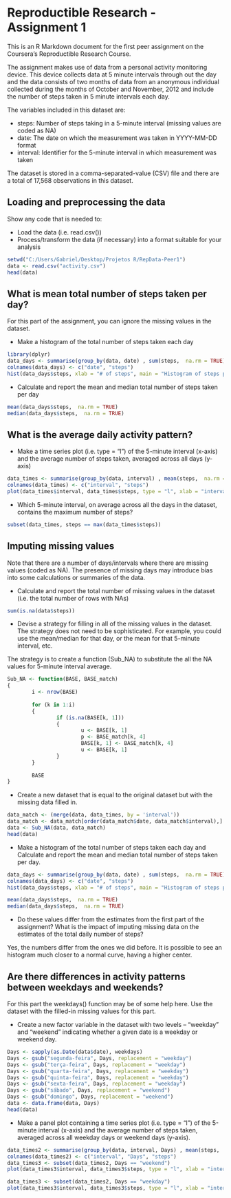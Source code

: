 Reproductible Research - Assignment 1
=======================================
 
This is an R Markdown document for the first peer assignment on the Coursera's Reproductible Research Course.

The assignment makes use of data from a personal activity monitoring device. This device collects data at 5 minute intervals through out the day and the data consists of two months of data from an anonymous individual collected during the months of October and November, 2012 and include the number of steps taken in 5 minute intervals each day.

The variables included in this dataset are:

- steps: Number of steps taking in a 5-minute interval (missing values are coded as NA)
- date: The date on which the measurement was taken in YYYY-MM-DD format
- interval: Identifier for the 5-minute interval in which measurement was taken

The dataset is stored in a comma-separated-value (CSV) file and there are a total of 17,568 observations in this dataset.

## Loading and preprocessing the data

Show any code that is needed to:

- Load the data (i.e. read.csv())
- Process/transform the data (if necessary) into a format suitable for your analysis

```r
setwd("C:/Users/Gabriel/Desktop/Projetos R/RepData-Peer1")
data <- read.csv("activity.csv")
head(data)
```

## What is mean total number of steps taken per day?

For this part of the assignment, you can ignore the missing values in the dataset.

- Make a histogram of the total number of steps taken each day

```r
library(dplyr)
data_days <- summarise(group_by(data, date) , sum(steps,  na.rm = TRUE))
colnames(data_days) <- c("date", "steps")
hist(data_days$steps, xlab = "# of steps", main = "Histogram of steps per day", col = "red")
```

- Calculate and report the mean and median total number of steps taken per day

```r
mean(data_days$steps,  na.rm = TRUE)
median(data_days$steps,  na.rm = TRUE)
```

## What is the average daily activity pattern?

- Make a time series plot (i.e. type = "l") of the 5-minute interval (x-axis) and the average number of steps taken, averaged across all days (y-axis)

```r
data_times <- summarise(group_by(data, interval) , mean(steps,  na.rm = TRUE))
colnames(data_times) <- c("interval", "steps")
plot(data_times$interval, data_times$steps, type = "l", xlab = "interval", ylab = "# of steps", main = "Histogram of steps per day", col = "red")
```

- Which 5-minute interval, on average across all the days in the dataset, contains the maximum number of steps?

```r
subset(data_times, steps == max(data_times$steps))
```

## Imputing missing values

Note that there are a number of days/intervals where there are missing values (coded as NA). The presence of missing days may introduce bias into some calculations or summaries of the data.

- Calculate and report the total number of missing values in the dataset (i.e. the total number of rows with NAs)

```r
sum(is.na(data$steps))
```

- Devise a strategy for filling in all of the missing values in the dataset. The strategy does not need to be sophisticated. For example, you could use the mean/median for that day, or the mean for that 5-minute interval, etc.

The strategy is to create a function (Sub_NA) to substitute the all the NA values for 5-minute interval average.

```r
Sub_NA <- function(BASE, BASE_match)
{
        i <- nrow(BASE)
        
        for (k in 1:i)
        {
                if (is.na(BASE[k, 1]))
                {
                        u <- BASE[k, 1]
                        p <- BASE_match[k, 4]
                        BASE[k, 1] <- BASE_match[k, 4]
                        u <- BASE[k, 1]
                }
        }
        
        BASE
}
```

- Create a new dataset that is equal to the original dataset but with the missing data filled in.

```r
data_match <- (merge(data, data_times, by = 'interval'))
data_match <- data_match[order(data_match$date, data_match$interval),]
data <- Sub_NA(data, data_match)
head(data)
```

- Make a histogram of the total number of steps taken each day and Calculate and report the mean and median total number of steps taken per day.

```r
data_days <- summarise(group_by(data, date) , sum(steps,  na.rm = TRUE))
colnames(data_days) <- c("date", "steps")
hist(data_days$steps, xlab = "# of steps", main = "Histogram of steps per day", col = "red")
```

```r
mean(data_days$steps,  na.rm = TRUE)
median(data_days$steps,  na.rm = TRUE)
```

- Do these values differ from the estimates from the first part of the assignment? What is the impact of imputing missing data on the estimates of the total daily number of steps?

Yes, the numbers differ from the ones we did before. It is possible to see an histogram much closer to a normal curve, having a higher center.

## Are there differences in activity patterns between weekdays and weekends?

For this part the weekdays() function may be of some help here. Use the dataset with the filled-in missing values for this part.

- Create a new factor variable in the dataset with two levels -- "weekday" and "weekend" indicating whether a given date is a weekday or weekend day.

```r
Days <- sapply(as.Date(data$date), weekdays)
Days <- gsub("segunda-feira", Days, replacement = "weekday")
Days <- gsub("terça-feira", Days, replacement = "weekday")
Days <- gsub("quarta-feira", Days, replacement = "weekday")
Days <- gsub("quinta-feira", Days, replacement = "weekday")
Days <- gsub("sexta-feira", Days, replacement = "weekday")
Days <- gsub("sábado", Days, replacement = "weekend")
Days <- gsub("domingo", Days, replacement = "weekend")
data <- data.frame(data, Days)
head(data)
```

- Make a panel plot containing a time series plot (i.e. type = "l") of the 5-minute interval (x-axis) and the average number of steps taken, averaged across all weekday days or weekend days (y-axis).

```r
data_times2 <- summarise(group_by(data, interval, Days) , mean(steps,  na.rm = TRUE))
colnames(data_times2) <- c("interval", "Days", "steps")
data_times3 <- subset(data_times2, Days == "weekend")
plot(data_times3$interval, data_times3$steps, type = "l", xlab = "interval", ylab = "# of steps", main = "Histogram of steps on the weekends", col = "green")
```

```r
data_times3 <- subset(data_times2, Days == "weekday")
plot(data_times3$interval, data_times3$steps, type = "l", xlab = "interval", ylab = "# of steps", main = "Histogram of steps on the weekdays", col = "blue")
```

